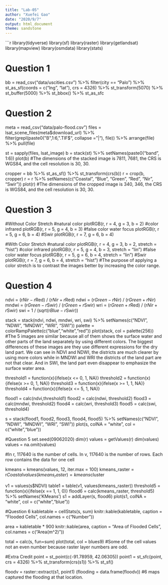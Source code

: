 ```yaml
---
title: "Lab-05"
author: "Xuefei Gao"
date: "2020/9/7"
output: html_document
theme: sandstone
---
```

```r
library(tidyverse)
library(sf)
library(raster)
library(getlandsat)
library(mapview)
library(osmdata)
library(stats)

# Question 1
bb = read_csv("data/uscities.csv") %>%
  filter(city  == "Palo") %>%
  st_as_sf(coords = c("lng", "lat"), crs = 4326) %>%
  st_transform(5070) %>%
  st_buffer(5000) %>%
  st_bbox() %>%
  st_as_sfc

# Question 2
meta = read_csv("data/palo-flood.csv")
files = lsat_scene_files(meta$download_url) %>%
  filter(grepl(paste0("B",1:6,".TIF$", collapse = "|"), file)) %>%
  arrange(file) %>%
  pull(file)

st = sapply(files, lsat_image)
b = stack(st) %>%
  setNames(paste0("band", 1:6))
plot(b)
#The dimensions of the stacked image is 7811, 7681, the CRS is WGS84, and the cell resolution is 30, 30.

cropper = bb %>%
  st_as_sf() %>%
  st_transform(crs(b))
r = crop(b, cropper)
r = r %>% 
  setNames(c("Coastal", "Blue", "Green", "Red", "Nir", "Swir"))
plot(r)
#The dimensions of the cropped image is 340, 346, the CRS is WGS84, and the cell resolution is 30, 30. 

# Question 3
#Without Color Stretch
#natural color
plotRGB(r, r = 4, g = 3, b = 2)
#color infrared
plotRGB(r, r = 5, g = 4, b = 3)
#false color water focus
plotRGB(r, r = 5, g = 6, b = 4)
#Swir
plotRGB(r, r = 7, g = 6, b = 4)

#With Color Stretch
#natural color
plotRGB(r, r = 4, g = 3, b = 2, stretch = "hist")
#color infrared
plotRGB(r, r = 5, g = 4, b = 3, stretch = "lin")
#false color water focus
plotRGB(r, r = 5, g = 6, b = 4, stretch = "lin")
#Swir
plotRGB(r, r = 7, g = 6, b = 4, stretch = "hist")
#The purpose of applying a color stretch is to contrast the images better by increasing the color range.

# Question 4
ndvi = (r$Nir - r$Red) / (r$Nir + r$Red)
ndwi = (r$Green - r$Nir) / (r$Green + r$Nir)
mndwi = (r$Green - r$Swir) / (r$Green + r$Swir)
wri = (r$Green + r$Red) / (r$Nir + r$Swir)
swi = 1 / (sqrt(r$Blue - r$Swir))

stack = stack(ndvi, ndwi, mndwi, wri, swi) %>% 
  setNames(c("NDVI", "NDWI", "MNDWI", "WRI", "SWI"))
palette = colorRampPalette(c("blue","white","red"))
plot(stack, col = palette(256))
#The 5 images are similar because all of them shows the surface water and other parts of the land separately by using different colors. The biggest differences of these images are they use different expressions for the dry land part. We can see in NDVI and NDWI, the districts are much clearer by using more colors while in MNDWI and WRI the districts of the land part are not that clear. And in SWI, the land part even disappear to emphasize the surface water area.

threshold1 = function(x){ifelse(x <= 0, 1, NA)}
threshold2 = function(x){ifelse(x >= 0, 1, NA)}
threshold3 = function(x){ifelse(x >= 1, 1, NA)}
threshold4 = function(x){ifelse(x <= 5, 1, NA)}

flood1 = calc(ndvi,threshold1)
flood2 = calc(ndwi, threshold2)
flood3 = calc(mndwi, threshold2)
flood4 = calc(wri, threshold3)
flood5 = calc(swi, threshold4)

s = stack(flood1, flood2, flood3, flood4, flood5) %>% 
  setNames(c("NDVI", "NDWI", "MNDWI", "WRI", "SWI"))
plot(s, colNA = "white", col = c("white","blue"))

#Question 5
set.seed(09062020)
dim(r)
values = getValues(r)
dim(values)
values = na.omit(values)

#In r, 117640 is the number of cells. In v, 117640 is the number of rows. Each row contains the data for one cell

kmeans = kmeans(values, 12, iter.max = 100)
kmeans_raster = r$Coastal
values(kmeans_raster) = kmeans$cluster

v1 = values(s$NDVI)
table1 = table(v1, values(kmeans_raster))
threshold5 = function(x){ifelse(x == 1, 1, 0)}
flood6 = calc(kmeans_raster, threshold5) %>%
setNames('KMeans')
s1 = addLayer(s, flood6)
plot(s1, colNA = "white", col = c("white","blue"))

#Question 6
kabletable = cellStats(s, sum)
knitr::kable(kabletable, caption = "Flooded Cells", col.names = c("Number"))

area = kabletable * 900
knitr::kable(area, caption = "Area of Flooded Cells", col.names = c("Area(m^2)"))

total = calc(s, fun=sum)
plot(total, col = blues9)
#Some of the cell values not an even number because raster layer numbers are odd.

#Extra Credit 
point = st_point(c(-91.78959, 42.06305)) 
point1 = st_sfc(point, crs = 4326) %>% 
  st_transform(crs(s1)) %>% 
  st_sf()
  
floodv = raster::extract(s1, point1)
(flooding = data.frame(floodv))
#6 maps captured the flooding at that location.
